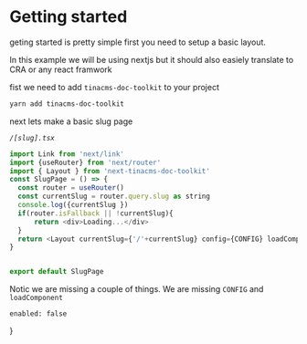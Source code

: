 # Getting started

geting started is pretty simple first you need to setup a basic layout.

In this example we will be using nextjs but it should also easiely translate to CRA or any react framwork


fist we need to add `tinacms-doc-toolkit` to your project
```bash
yarn add tinacms-doc-toolkit
```

next lets make a basic slug page

*`/[slug].tsx`*
```js
import Link from 'next/link'
import {useRouter} from 'next/router'
import { Layout } from 'next-tinacms-doc-toolkit'
const SlugPage = () => {
  const router = useRouter()
  const currentSlug = router.query.slug as string
  console.log({currentSlug })
  if(router.isFallback || !currentSlug){
      return <div>Loading...</div>
  }
  return <Layout currentSlug={'/'+currentSlug} config={CONFIG} loadComponent={loadComponent}/>
}


export default SlugPage
```


Notic we are missing a couple of things. We are missing `CONFIG` and `loadComponent`


    enabled: false
}